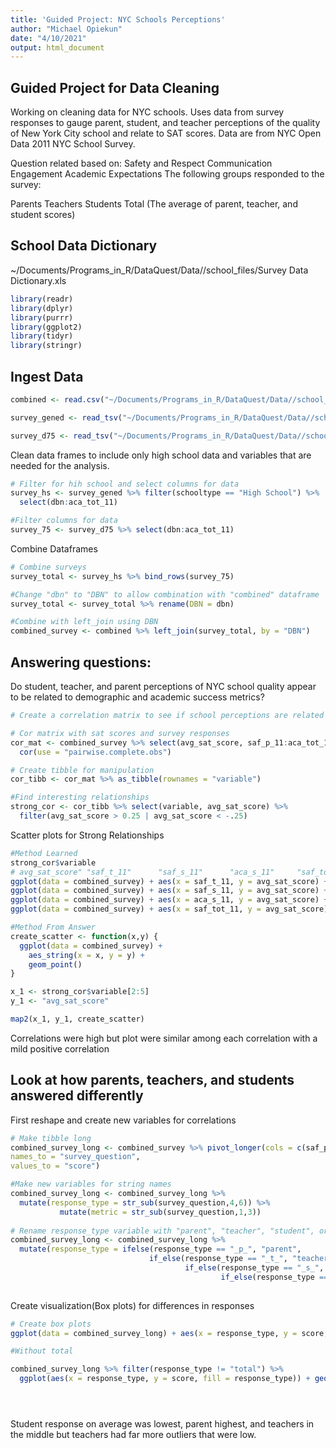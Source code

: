 ```yaml
---
title: 'Guided Project: NYC Schools Perceptions'
author: "Michael Opiekun"
date: "4/10/2021"
output: html_document
---
```


## Guided Project for Data Cleaning

Working on cleaning data for NYC schools. Uses data from survey responses to gauge parent, student, and teacher perceptions of the quality of New York City school and relate to SAT scores. Data are from NYC Open Data 2011 NYC School Survey.

Question related based on:
Safety and Respect
Communication
Engagement
Academic Expectations
The following groups responded to the survey:

Parents
Teachers
Students
Total (The average of parent, teacher, and student scores)

## School Data Dictionary
~/Documents/Programs_in_R/DataQuest/Data//school_files/Survey Data Dictionary.xls


```r
library(readr)
library(dplyr)
library(purrr)
library(ggplot2)
library(tidyr)
library(stringr)

```


## Ingest Data
```r
combined <- read.csv("~/Documents/Programs_in_R/DataQuest/Data//school_files/combined.csv")

survey_gened <- read_tsv("~/Documents/Programs_in_R/DataQuest/Data//school_files/masterfile11_gened_final.txt")

survey_d75 <- read_tsv("~/Documents/Programs_in_R/DataQuest/Data//school_files/masterfile11_d75_final.txt")

```

Clean data frames to include only high school data and variables that are needed for the analysis.

```r
# Filter for hih school and select columns for data
survey_hs <- survey_gened %>% filter(schooltype == "High School") %>%
  select(dbn:aca_tot_11)

#Filter columns for data
survey_75 <- survey_d75 %>% select(dbn:aca_tot_11)

```

Combine Dataframes

```r
# Combine surveys
survey_total <- survey_hs %>% bind_rows(survey_75)

#Change "dbn" to "DBN" to allow combination with "combined" dataframe
survey_total <- survey_total %>% rename(DBN = dbn)

#Combine with left_join using DBN
combined_survey <- combined %>% left_join(survey_total, by = "DBN")

```

## Answering questions:

Do student, teacher, and parent perceptions of NYC school quality appear to be related to demographic and academic success metrics?

```r
# Create a correlation matrix to see if school perceptions are related to academic and demographic success

# Cor matrix with sat scores and survey responses
cor_mat <- combined_survey %>% select(avg_sat_score, saf_p_11:aca_tot_11) %>%
  cor(use = "pairwise.complete.obs")

# Create tibble for manipulation
cor_tibb <- cor_mat %>% as_tibble(rownames = "variable")

#Find interesting relationships
strong_cor <- cor_tibb %>% select(variable, avg_sat_score) %>%
  filter(avg_sat_score > 0.25 | avg_sat_score < -.25)

```


Scatter plots for Strong Relationships

```r
#Method Learned
strong_cor$variable
# avg_sat_score" "saf_t_11"      "saf_s_11"      "aca_s_11"     "saf_tot_11"   
ggplot(data = combined_survey) + aes(x = saf_t_11, y = avg_sat_score) + geom_point()
ggplot(data = combined_survey) + aes(x = saf_s_11, y = avg_sat_score) + geom_point()
ggplot(data = combined_survey) + aes(x = aca_s_11, y = avg_sat_score) + geom_point()
ggplot(data = combined_survey) + aes(x = saf_tot_11, y = avg_sat_score) + geom_point()

#Method From Answer
create_scatter <- function(x,y) {
  ggplot(data = combined_survey) +
    aes_string(x = x, y = y) +
    geom_point()
}

x_1 <- strong_cor$variable[2:5]
y_1 <- "avg_sat_score"

map2(x_1, y_1, create_scatter)

```

Correlations were high but plot were similar among each correlation with a mild positive correlation


## Look at how parents, teachers, and students answered differently

First reshape and create new variables for correlations

```r

# Make tibble long
combined_survey_long <- combined_survey %>% pivot_longer(cols = c(saf_p_11:aca_tot_11),
names_to = "survey_question",
values_to = "score")

#Make new variables for string names                                    
combined_survey_long <- combined_survey_long %>%
  mutate(response_type = str_sub(survey_question,4,6)) %>%
           mutate(metric = str_sub(survey_question,1,3))
                  
# Rename response_type variable with "parent", "teacher", "student", or 'total"
combined_survey_long <- combined_survey_long %>%
  mutate(response_type = ifelse(response_type == "_p_", "parent",
                               if_else(response_type == "_t_", "teacher",
                                       if_else(response_type == "_s_", "student",
                                               if_else(response_type == "_to", "total",  "NA")))))
         
```

Create visualization(Box plots) for differences in responses

```r
# Create box plots
ggplot(data = combined_survey_long) + aes(x = response_type, y = score, fill = response_type) + geom_boxplot()

#Without total

combined_survey_long %>% filter(response_type != "total") %>% 
  ggplot(aes(x = response_type, y = score, fill = response_type)) + geom_boxplot()





```

Student response on average was lowest, parent highest, and teachers in the middle but teachers had far more outliers that were low.